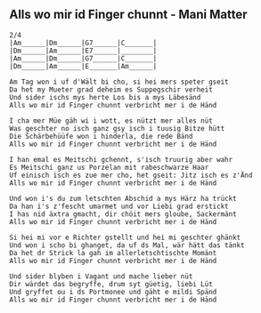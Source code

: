 ## Alls wo mir id Finger chunnt - Mani Matter
```{}
2/4
|Am______|Dm______|G7______|C_______|
|Dm______|Am______|E7______|________|
|Am______|Dm______|G7______|C_______|
|Dm______|Am______|E_______|Am______| 

Am Tag won i uf d'Wält bi cho, si hei mers speter gseit
Da het my Mueter grad deheim es Suppegschir verheit
Und sider ischs mys herte Los bis a mys Läbesänd
Alls wo mir id Finger chunnt verbricht mer i de Händ

I cha mer Müe gäh wi i wott, es nützt mer alles nüt
Was geschter no isch ganz gsy isch i tuusig Bitze hütt
Die Schärbehüüfe won i hinderla, die rede Bänd
Alls wo mir id Finger chunnt verbricht mer i de Händ

I han emal es Meitschi gchennt, s'isch truurig aber wahr
Es Meitschi ganz us Porzelan mit rabeschwarze Haar
Uf einisch isch es zue mer cho, het gseit: Jitz isch es z'Änd
Alls wo mir id Finger chunnt verbricht mer i de Händ

Und won i's du zum letschten Abschid a mys Härz ha trückt
Da han i's z'fescht umarmet und vor Liebi grad erstickt
I has nid äxtra gmacht, dir chöit mers gloube, Sackermänt
Alls wo mir id Finger chunnt verbricht mer i de Händ

Si hei mi vor e Richter gstellt und hei mi geschter ghänkt
Und won i scho bi ghanget, da uf ds Mal, wär hätt das tänkt
Da het dr Strick la gah im allerletschtischte Momänt
Alls wo mir id Finger chunnt verbricht mer i de Händ

Und sider blyben i Vagant und mache lieber nüt
Dir wärdet das begryffe, drum syt güetig, liebi Lüt
Und gryffet ou i ds Portmonee und gäht e mildi Spänd
Alls wo mir id Finger chunnt verbricht mer i de Händ


```
